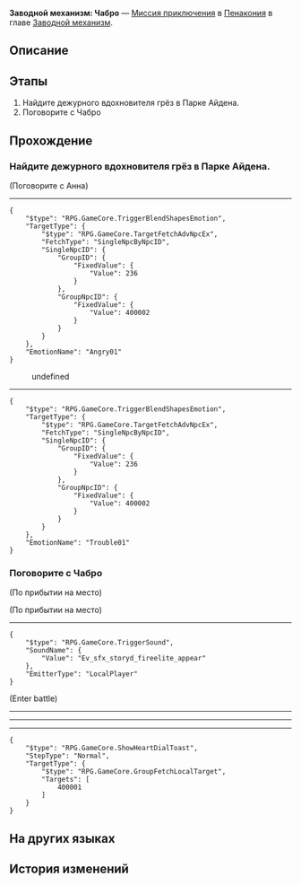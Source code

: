 {{Дополнить|Диалоги.}}
{{Миссия Инфобокс
|id              = 4240304
|Название        = 
|Изображение     = Миссия Освоения Заводной механизм Чабро.png
|Тип             = Миссия приключения
|События         = 
|Глава           = Заводной механизм
|Условия         = Завершена [[Миссия Освоения]] ''[[Ночь по имени Нежность]]''
|Персонажи       = Анна; Карл; Первопроходец; Чабро
|СтартЛокация    = Золотой миг
|Мир             = Пенакония
|Локации         = Золотой миг
|Предыдущая      = 
|Следующая       = 
|Награды         = Опыт Освоения*100; Звёздный нефрит*10; Утраченный кристалл*3; Часокредиты*180; Кредиты*20 000
}}
'''Заводной механизм: Чабро''' — [[Миссия приключения]] в [[Пенакония]] в главе [[Заводной механизм]].

==Описание==
{{Описание|<!--официальное описание из Перекрёстка судеб-->}}

==Этапы==
# Найдите дежурного вдохновителя грёз в Парке Айдена.
# Поговорите с Чабро

==Прохождение==
{{Дополнить}}

{{Диалог Конец}}

===Найдите дежурного вдохновителя грёз в Парке Айдена.===
{{Описание миссии|локация=Золотой миг|Тик-так! Покрутите стрелки... Тик-так!<br />Исследуйте сознание людей, они ждут этого. Помогите им раскрыть свою истинную сущность.}}
{{Диалог Начало}}

;(Поговорите с Анна)
----
<pre>{
	"$type": "RPG.GameCore.TriggerBlendShapesEmotion",
	"TargetType": {
		"$type": "RPG.GameCore.TargetFetchAdvNpcEx",
		"FetchType": "SingleNpcByNpcID",
		"SingleNpcID": {
			"GroupID": {
				"FixedValue": {
					"Value": 236
				}
			},
			"GroupNpcID": {
				"FixedValue": {
					"Value": 400002
				}
			}
		}
	},
	"EmotionName": "Angry01"
}</pre>
<!--Unknown TalkSentence: 413040701-->
<!--Unknown TalkSentence: 413040702-->
:{{Диалог|Стрелка}} undefined
<!--Unknown TalkSentence: 413040705-->
<!--Unknown TalkSentence: 413040706-->
<!--Unknown TalkSentence: 413040707-->
----
<pre>{
	"$type": "RPG.GameCore.TriggerBlendShapesEmotion",
	"TargetType": {
		"$type": "RPG.GameCore.TargetFetchAdvNpcEx",
		"FetchType": "SingleNpcByNpcID",
		"SingleNpcID": {
			"GroupID": {
				"FixedValue": {
					"Value": 236
				}
			},
			"GroupNpcID": {
				"FixedValue": {
					"Value": 400002
				}
			}
		}
	},
	"EmotionName": "Trouble01"
}</pre>
<!--Unknown TalkSentence: 413040708-->
<!--Unknown TalkSentence: 413040709-->
<!--Unknown TalkSentence: 413040710-->
{{Диалог Конец}}

===Поговорите с Чабро===
{{Диалог Начало}}
;(По прибытии на место)

;(По прибытии на место)
----
<!--Unknown TalkSentence: 413040801-->
<!--Unknown TalkSentence: 413040802-->
<!--Unknown TalkSentence: 413040803-->
<!--Unknown TalkSentence: 413040804-->
:{{Чёрный экран|undefined}}
<pre>{
	"$type": "RPG.GameCore.TriggerSound",
	"SoundName": {
		"Value": "Ev_sfx_storyd_fireelite_appear"
	},
	"EmitterType": "LocalPlayer"
}</pre>
<!--Unknown TalkSentence: 413040806-->
<!--Unknown TalkSentence: 413040807-->
;(Enter battle)
:{{Enemy List|Гончая с газировкой из труппы «Кошмарики»*2; Огонь из космоса*1}}
----
<!--Unknown TalkSentence: 413040903-->
<!--Unknown TalkSentence: 413040904-->
<!--Unknown TalkSentence: 413040905-->
<!--Unknown TalkSentence: 413040906-->
<!--Unknown TalkSentence: 413040907-->
<!--Unknown TalkSentence: 413040908-->
----
<!--Unknown TalkSentence: 413040901-->
<!--Unknown TalkSentence: 413040902-->
----
<pre>{
	"$type": "RPG.GameCore.ShowHeartDialToast",
	"StepType": "Normal",
	"TargetType": {
		"$type": "RPG.GameCore.GroupFetchLocalTarget",
		"Targets": [
			400001
		]
	}
}</pre>
{{Диалог Конец}}

==На других языках==
{{На других языках
|en   = Clockwork: Chabro
|zhs  = 钟表把戏：夏布罗
|zht  = 鐘錶把戲：夏布羅
|ja   = クロックトリック：シャブロー
|ko   = 시계 트릭: 차브로
|es   = Trucorreloj: Chabro
|fr   = Pouvoir de la Pendule&nbsp;: Chabro
|ru   = Заводной механизм: Чабро
|th   = กลนาฬิกา: Chabro
|vi   = Thủ Thuật Đồng Hồ: Chabro
|de   = Uhrwerk: Chabro
|id   = Clockwork: Chabro
|pt   = Truquelógio: Chabro
}}

==История изменений==
{{История изменений|2.7}}

